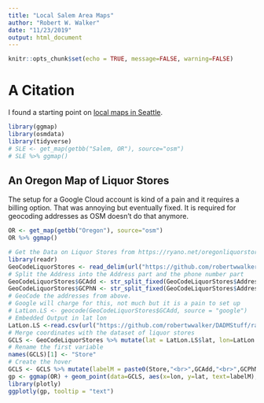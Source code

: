 ```yaml
---
title: "Local Salem Area Maps"
author: "Robert W. Walker"
date: "11/23/2019"
output: html_document
---
```


```r
knitr::opts_chunk$set(echo = TRUE, message=FALSE, warning=FALSE)
```

# A Citation

I found a starting point on [local maps in Seattle](https://www.littlemissdata.com/blog/maps).

```r
library(ggmap)
library(osmdata)
library(tidyverse)
# SLE <- get_map(getbb("Salem, OR"), source="osm")
# SLE %>% ggmap()
```

## An Oregon Map of Liquor Stores

The setup for a Google Cloud account is kind of a pain and it requires a billing option.  That was annoying but eventually fixed.  It is required for geocoding addresses as OSM doesn't do that anymore.

```r
OR <- get_map(getbb("Oregon"), source="osm")
OR %>% ggmap()
```



```r
# Get the Data on Liquor Stores from https://ryano.net/oregonliquorstores/  I copied and pasted it.  It comes from a .pdf available from OLCC.
library(readr)
GeoCodeLiquorStores <- read_delim(url("https://github.com/robertwwalker/DADMStuff/raw/master/GeoCodeLiquorStores.csv"), "\t", escape_double = FALSE, trim_ws = TRUE)
# Split the Address into the Address part and the phone number part
GeoCodeLiquorStores$GCAdd <- str_split_fixed(GeoCodeLiquorStores$Address, fixed("("), 2)[,1]
GeoCodeLiquorStores$GCPhN <- str_split_fixed(GeoCodeLiquorStores$Address, fixed("("), 2)[,2]
# GeoCode the addresses from above.
# Google will charge for this, not much but it is a pain to set up
# LatLon.LS <- geocode(GeoCodeLiquorStores$GCAdd, source = "google")
# Embedded Output in lat lon
LatLon.LS <-read.csv(url("https://github.com/robertwwalker/DADMStuff/raw/master/GeoCodedLiquor.csv"))
# Merge coordinates with the dataset of liquor stores
GCLS <- GeoCodeLiquorStores %>% mutate(lat = LatLon.LS$lat, lon=LatLon.LS$lon)
# Rename the first variable
names(GCLS)[1] <- "Store"
# Create the hover
GCLS <- GCLS %>% mutate(labelM = paste0(Store,"<br>",GCAdd,"<br>",GCPhN))
gp <- ggmap(OR) + geom_point(data=GCLS, aes(x=lon, y=lat, text=labelM), alpha=0.2, size=2, color="magenta") + ggnetwork::theme_blank() + labs("A Map of Oregon Liquor Stores") 
library(plotly)
ggplotly(gp, tooltip = "text")
```

